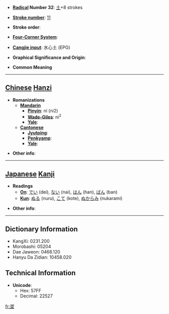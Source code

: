 * '''[[Wiktionary:Chinese radical index| Radical]] Number 32''': [[Wiktionary:Chinese radical index 土|土]]+8 strokes

* '''[[Wiktionary:Chinese total strokes index|Stroke number]]''': [[Wiktionary:Chinese total strokes index 11|11]]

* '''Stroke order''': 

* '''[[Wiktionary:Chinese four corner index|Four-Corner System]]''': 

* '''[[Wiktionary:Chinese Cangjie index|Cangjie input]]''': 水心土 (EPG)

* '''Graphical Significance and Origin''': 

* '''Common Meaning'''

----

== [[Chinese]] [[Hanzi]] ==

* '''Romanizations'''
** '''[[Mandarin]]'''
*** '''[[Pinyin]]''': ní (ni2)
*** '''[[Wade-Giles]]''': ni<sup>2</sup>
*** '''[[Yale]]''': 
** '''[[Cantonese]]'''
*** '''[[Jyutping]]''':
*** '''[[Penkyamp]]''': 
*** '''[[Yale]]''': 

* '''Other info''': 

----

== [[Japanese]] [[Kanji]] ==

* '''Readings'''
** '''[[On]]''': [[でい]] (dei), [[ない]] (nai), [[はん]] (han), [[ばん]] (ban)
** '''[[Kun]]''': [[ぬる]] (nuru), [[こて]] (kote), [[ぬからみ]] (nukarami)

* '''Other info''':  

----

== Dictionary Information ==

* KangXi: 0231.200
* Morobashi: 05204
* Dae Jaweon: 0468.120
* Hanyu Da Zidian: 10458.020

== Technical Information ==

* '''Unicode''':
** Hex: 57FF
** Decimal: 22527

[[fr:埿]]
